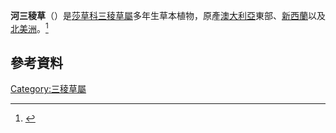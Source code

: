 {{Expand language|1=en|time=2020-10-20T19:56:26+00:00}}
{{NoteTA|zh-hans:三棱草属;zh-hk:三稜草屬;zh-tw:塊莖藨草屬;|zh-hans:三棱;zh-hant:三稜;}}
{{Speciesbox
| image = Bolboschoenus fluviatilis NRCS-1.jpg
| genus = Bolboschoenus
| species = fluviatilis
| authority = (Torr.) Soják
| synonyms = *''Scirpus fluviatilis''
*''Schoenoplectus fluviatilis''
}}

'''河三稜草'''（{{lang-xm|Bolboschoenus fluviatilis}}）是[[莎草科|莎草科]][[三稜草屬|三稜草屬]]多年生草本植物，原產[[澳大利亞|澳大利亞]]東部、[[新西蘭|新西蘭]]以及[[北美洲|北美洲]]。<ref>{{Cite web|title=''Bolboschoenus fluviatilis'' (Torr.) Soják|url=http://powo.science.kew.org/taxon/urn:lsid:ipni.org:names:1010250-2|accessdate=2020-09-21|author=|date=|format=|work=Plants of the World Online|publisher=Kew Science|language=en}}</ref>

== 參考資料 ==
<references />
{{Taxonbar|from=Q7434050}}

[[Category:三稜草屬|Category:三稜草屬]]
